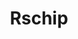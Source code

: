 ---
slug: rschip
link: /projects/rschip/
category: 'projects'
title: Rschip
publicData: Sep 11th 2020
pagesCount: 9
pages: 
    - page:
        - image: ../../assets/images/projects/project-10-rschip/rschip-0.png
        - title: Главная,
    - page:
        - image: ../../assets/images/projects/project-10-rschip/rschip-1.png
        - title: Страница товара RS,
    - page:
        - image: ../../assets/images/projects/project-10-rschip/rschip-2.png
        - title: Страница товара Chip,
    - page:
        - image: ../../assets/images/projects/project-10-rschip/rschip-3.png
        - title: Страница товара RS GTR,
    - page:
        - image: ../../assets/images/projects/project-10-rschip/rschip-4.png
        - title: Страница Магазина,
    - page:
        - image: ../../assets/images/projects/project-10-rschip/rschip-5.png
        - title: Страница Корзины,
    - page:
        - image: ../../assets/images/projects/project-10-rschip/rschip-6.png
        - title: Страница Оформления,
    - page:
        - image: ../../assets/images/projects/project-10-rschip/rschip-7.png
        - title: Страница FAQ,
    - page:
        - image: ../../assets/images/projects/project-10-rschip/rschip-8.png
        - title: Страница Контакты
sortIdx: 10
---